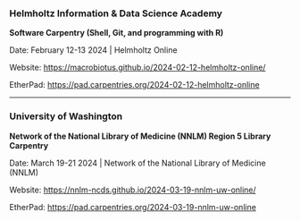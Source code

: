 ### Helmholtz Information & Data Science Academy

**Software Carpentry (Shell, Git, and programming with R)**

Date: February 12-13 2024 | Helmholtz Online

Website: <https://macrobiotus.github.io/2024-02-12-helmholtz-online/>

EtherPad: <https://pad.carpentries.org/2024-02-12-helmholtz-online>

-----------------------------------------

### University of Washington

**Network of the National Library of Medicine (NNLM) Region 5 Library Carpentry**

Date: March 19-21 2024 | Network of the National Library of Medicine (NNLM)

Website: <https://nnlm-ncds.github.io/2024-03-19-nnlm-uw-online/>

EtherPad: <https://pad.carpentries.org/2024-03-19-nnlm-uw-online>